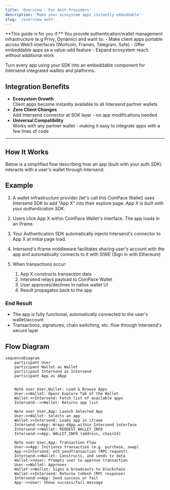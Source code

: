 ```yaml
---
title: 'Overview - For Auth Providers'
description: 'Make your ecosystem apps instantly embeddable'
slug: '/overview-auth'
---
```


<Note>
**This guide is for you if:**  
You provide authentication/wallet management infrastructure (e.g Privy, Dynamic) and want to:
- Make client apps portable across Web3 interfaces (Worlcoin, Frames, Telegram, Safe)
- Offer embeddable apps as a value-add feature
- Expand ecosystem reach without additional work
</Note>

Turn every app using your SDK into an embeddable component for Intersend-integrated wallets and platforms.

## Integration Benefits

- **Ecosystem Growth**  
  Client apps become instantly available to all Intersend partner wallets
- **Zero Client Changes**  
  Add Intersend connector at SDK layer - no app modifications needed
- **Universal Compatibility**  
  Works with any partner wallet - making it easy to integrate apps with a few lines of code

---

## How It Works

Below is a simplified flow describing how an app (built with your auth SDK) interacts with a user's wallet through Intersend.

## Example

1. A wallet infrastructure provider (let's call this CoinPace Wallet) uses Intersend SDK to add "App X" into their explore page. *App X is built with your authentication SDK.*

2. Users click App X within CoinPace Wallet's interface. The app loads in an iframe.

3. Your Authentication SDK automatically injects Intersend's connector to App X at initial page load.

4. Intersend's iframe middleware facilitates sharing user's account with the app and automatically connects to it with SIWE (Sign in with Ethereum)

5. When transactions occur:  
   1. App X constructs transaction data  
   2. Intersend relays payload to CoinPace Wallet  
   3. User approves/declines in native wallet UI  
   4. Result propagates back to the app

### End Result
- The app is fully functional, automatically connected to the user's wallet/account 
- Transactions, signatures, chain switching, etc. flow through Intersend's secure layer

## Flow Diagram

```mermaid
sequenceDiagram
    participant User
    participant Wallet as Wallet
    participant Intersend as Intersend
    participant App as dApp


    Note over User,Wallet: Load & Browse Apps
    User->>Wallet: Opens Explore Tab of the Wallet
    Wallet->>Intersend: Fetch list of available apps
    Intersend-->>Wallet: Returns app list

    Note over User,App: Launch Selected App
    User->>Wallet: Selects an app
    Wallet->>Intersend: Loads app in iframe
    Intersend->>App: Wraps dApp within Intersend interface
    Intersend->>Wallet: REQUEST_WALLET_INFO
    Intersend->>App: WALLET_INFO (address, chainId)

    Note over User,App: Transaction Flow
    User->>App: Initiates transaction (e.g. purchase, swap)
    App->>Intersend: eth_sendTransaction (RPC request)
    Intersend->>Wallet: Constructs, and sends tx data
    Wallet->>User: Prompts user to approve transaction
    User->>Wallet: Approves
    Wallet->>Wallet: Signs & broadcasts to blockchain
    Wallet->>Intersend: Returns txHash (RPC response)
    Intersend->>App: Send success or fail
    App-->>User: Shows success/fail message
```